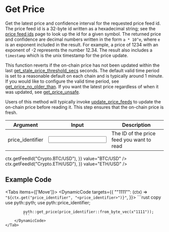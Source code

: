 
# Get Price

Get the latest price and confidence interval for the requested price feed id.
The price feed id is a 32-byte id written as a hexadecimal string; see the [price feed ids](https://pyth.network/developers/price-feed-ids) page to look up the id for a given symbol.
The returned price and confidence are decimal numbers written in the form `a * 10^e`, where `e` is an exponent included in the result.
For example, a price of 1234 with an exponent of -2 represents the number 12.34.
The result also includes a `timestamp` which is the unix timestamp for the price update.

This function reverts if the on-chain price has not been updated within the last [get_stale_price_threshold_secs](get-stale-price-threshold-secs) seconds.
The default valid time period is set to a reasonable default on each chain and is typically around 1 minute.
If you would like to configure the valid time period, see [get_price_no_older_than](get-price-no-older-than).
If you want the latest price regardless of when it was updated, see [get_price_unsafe](get-price-unsafe).

Users of this method will typically invoke [update_price_feeds](update-price-feeds) to update the on-chain price before
reading it. This step ensures that the on-chain price is fresh.

<div className="mt-6 overflow-x-auto">

| Argument                                               | Input                                                     | Description                               |
| ------------------------------------------------------ | --------------------------------------------------------- | ----------------------------------------- |
| <Arg required={true} type="hex">price_identifier</Arg> | <Input id="price_identifier" format={InputFormats.Hex} /> | The ID of the price feed you want to read |

</div>

<Examples>
  <Example
    keyValues={{
      price_identifier: (ctx) => ctx.getFeedId("Crypto.BTC/USD"),
    }}
    value="BTC/USD"
  />
  <Example
    keyValues={{
      price_identifier: (ctx) => ctx.getFeedId("Crypto.ETH/USD"),
    }}
    value="ETH/USD"
  />
</Examples>

## Example Code

<Tabs items={['Move']}>
    <Tab>
        <DynamicCode targets={{
            "\"1111\"": (ctx) => `"${ctx.get("price_identifier", "<price_identifier>")}"`,
        }}>
            ```rust copy
            use pyth::pyth;
            use pyth::price_identifier;

            pyth::get_price(price_identifier::from_byte_vec(x"1111"));
            ```
        </DynamicCode>
    </Tab>

</Tabs>
